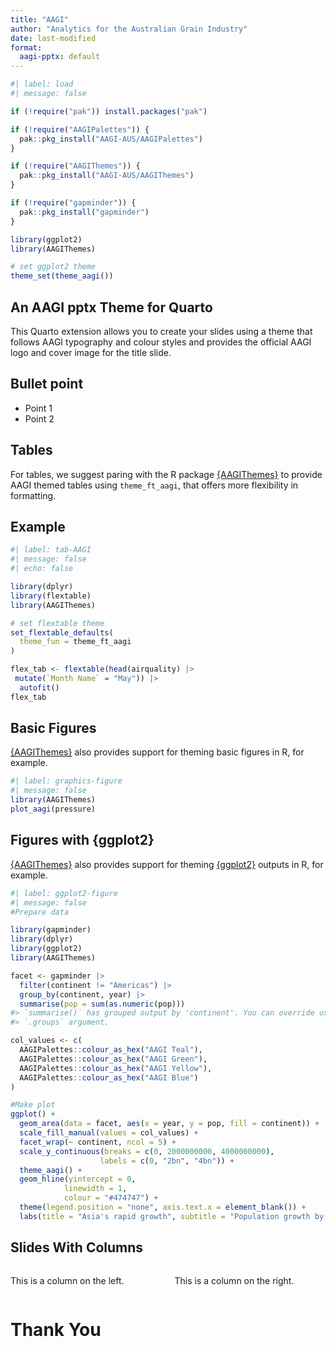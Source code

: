 ```yaml
---
title: "AAGI"
author: "Analytics for the Australian Grain Industry"
date: last-modified
format:
  aagi-pptx: default
---
```


```r
#| label: load
#| message: false

if (!require("pak")) install.packages("pak")

if (!require("AAGIPalettes")) {
  pak::pkg_install("AAGI-AUS/AAGIPalettes")
}

if (!require("AAGIThemes")) {
  pak::pkg_install("AAGI-AUS/AAGIThemes")
}

if (!require("gapminder")) {
  pak::pkg_install("gapminder")
}

library(ggplot2)
library(AAGIThemes)

# set ggplot2 theme
theme_set(theme_aagi())
```

## An AAGI pptx Theme for Quarto

This Quarto extension allows you to create your slides using a theme that follows AAGI typography and colour styles and provides the official AAGI logo and cover image for the title slide.

## Bullet point

-   Point 1
-   Point 2

## Tables

For tables, we suggest paring with the R package [{AAGIThemes}](https://github.com/AAGI-AUS/AAGIThemes) to provide AAGI themed tables using `theme_ft_aagi`, that offers more flexibility in formatting.

## Example

```r
#| label: tab-AAGI
#| message: false
#| echo: false

library(dplyr)
library(flextable)
library(AAGIThemes)

# set flextable theme
set_flextable_defaults(
  theme_fun = theme_ft_aagi
)

flex_tab <- flextable(head(airquality) |>
 mutate(`Month Name` = "May")) |>
  autofit()
flex_tab
```

## Basic Figures

[{AAGIThemes}](https://github.com/AAGI-AUS/AAGIThemes) also provides support for theming basic figures in R, for example.

```r
#| label: graphics-figure
#| message: false
library(AAGIThemes)
plot_aagi(pressure)
```

## Figures with {ggplot2}

[{AAGIThemes}](https://github.com/AAGI-AUS/AAGIThemes) also provides support for theming [{ggplot2}](https://ggplot2.tidyverse.org) outputs in R, for example.

```r
#| label: ggplot2-figure
#| message: false
#Prepare data

library(gapminder)
library(dplyr)
library(ggplot2)
library(AAGIThemes)

facet <- gapminder |>
  filter(continent != "Americas") |>
  group_by(continent, year) |>
  summarise(pop = sum(as.numeric(pop)))
#> `summarise()` has grouped output by 'continent'. You can override using the
#> `.groups` argument.

col_values <- c(
  AAGIPalettes::colour_as_hex("AAGI Teal"),
  AAGIPalettes::colour_as_hex("AAGI Green"),
  AAGIPalettes::colour_as_hex("AAGI Yellow"),
  AAGIPalettes::colour_as_hex("AAGI Blue")
)

#Make plot
ggplot() +
  geom_area(data = facet, aes(x = year, y = pop, fill = continent)) +
  scale_fill_manual(values = col_values) +
  facet_wrap(~ continent, ncol = 5) +
  scale_y_continuous(breaks = c(0, 2000000000, 4000000000),
                    labels = c(0, "2bn", "4bn")) +
  theme_aagi() +
  geom_hline(yintercept = 0,
            linewidth = 1,
            colour = "#474747") +
  theme(legend.position = "none", axis.text.x = element_blank()) +
  labs(title = "Asia's rapid growth", subtitle = "Population growth by continent, 1952-2007")
```

## Slides With Columns

::::: columns
::: {.column width="50%"}
This is a column on the left.
:::

::: {.column width="50%"}
This is a column on the right.
:::
:::::

# Thank You

```{=html}
<!-- Uncomment if you have a bibliography
## References
-->
```

